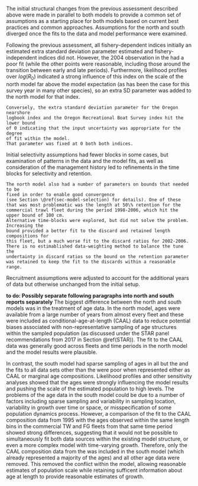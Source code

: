 The initial structural changes from the previous assessment described above 
were made in parallel to both models to provide a
common set of assumptions as a starting place for both models based on 
current best practices and common approaches. Assumptions for the north and south
diverged once the fits to the data and model performance were examined.

Following the previous assessment,
all fishery-dependent indices initially an estimated extra standard deviation parameter
estimated and fishery-independent indices did not. However, the 2004 observation in 
the \gls{s-tri} had a poor fit (while the other points were reasonable, including
those around the transition between early and late periods). Furthermore, likelihood 
profiles over $log(R_0)$ indicated a strong influence of this index on the scale 
of the north model far above the model expectation (as has been the case for this
survey year in many other species), so an extra SD parameter was added to the 
north model for that index.
```asis
Conversely, the extra standard deviation parameter for the Oregon nearshore 
logbook index and the Oregon Recreational Boat Survey index hit the lower bound 
of 0 indicating that the input uncertainty was appropriate for the degree 
of fit within the model.
That parameter was fixed at 0 both both indices.
```

Initial selectivity assumptions had fewer blocks in some cases, but examination of
patterns in the data and the model fits, as well as consideration of the 
management history led to refinements in the time blocks for selectivity and retention.
```asis
The north model also had a number of parameters on bounds that needed to be 
fixed in order to enable good convergence 
(see Section \@ref(sec-model-selection) for details). One of these
that was most problematic was the length at 50\% retention for the 
commercial trawl fleet during the period 1998-2006, which hit the upper bound of 100 cm.
Alternative time-blocks were explored, but did not solve the problem. Increasing the
bound provided a better fit to the discard and retained length compositions for 
this fleet, but a much worse fit to the discard ratios for 2002-2006.
There is no estimablished data-weighting method to balance the tune the 
undertainty in discard ratios so the bound on the retention parameter
was retained to keep the fit to the discards within a reasonable range.

```

Recruitment assumptions were adjusted to account for the additional years of data
but otherwise unchanged from the initial setup.

**to do: Possibly separate following paragraphs into north and south reports separately** 
The biggest difference between the north and south models was in the treatment of
age data. In the north model, ages were available from a large number of years 
from almost every fleet and these were included as conditional-age-at-length 
(CAAL) data to reduce potential biases associated
with non-representative sampling of age structures within the sampled population
(as discussed under the STAR panel recommendations from 2017 in Section \@ref(STAR)).
The fit to the CAAL data was generally good across fleets and time periods in the north
model and the model results were plausible. 

In contrast, the south model 
had sparse sampling of ages in all but the \gls{s-wcgbt} and the fits to
all data sets other than the \gls{s-wcgbt}
were poor when represented either as CAAL or marginal age compositions.
Likelihood profiles and other sensitivity analyses showed that the ages
were strongly influencing the model results and pushing the scale of the estimated
population to high levels. The problems of the age data in the south model
could be due to a number of factors including sparse sampling and variability in 
sampling location, variability in growth over time or space, or misspecification of
some population dynamics process. However, a comparison of the fit to the 
\gls{s-tri} CAAL composition data from 1995 with the ages observed within the 
same length bins in the commercial TW and FG fleets from that same time period
showed strong differences, suggesting that it would not be possible to 
simultaneously fit both data sources within the existing model structure, or 
even a more complex model with time-varying growth. 
Therefore, only the CAAL composition data from
the \gls{s-wcgbt} was included in the south model (which already represented
a majority of the ages) and all other age data were removed. This removed 
the conflict within the model, allowing reasonable 
estimates of population scale while retaining sufficent information about age
at length to provide reasonable estimates of growth.




